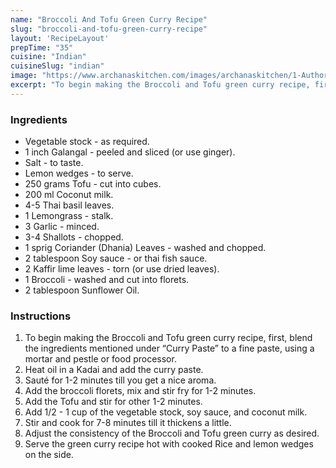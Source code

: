 ---
name: "Broccoli And Tofu Green Curry Recipe"
slug: "broccoli-and-tofu-green-curry-recipe"
layout: 'RecipeLayout'
prepTime: "35"
cuisine: "Indian"
cuisineSlug: "indian"
image: "https://www.archanaskitchen.com/images/archanaskitchen/1-Author/Madhuli_Ajay/Broccoli_and_Tofu_green_curry.jpg"
excerpt: "To begin making the Broccoli and Tofu green curry recipe, first, blend the ingredients mentioned under “Curry Paste” to a fine paste, using a mortar and pestle or food processor"
---

### Ingredients

- Vegetable stock - as required.
- 1 inch Galangal - peeled and sliced (or use ginger).
- Salt - to taste.
- Lemon wedges - to serve.
- 250 grams Tofu - cut into cubes.
- 200 ml Coconut milk.
- 4-5 Thai basil leaves.
- 1 Lemongrass - stalk.
- 3 Garlic - minced.
- 3-4 Shallots - chopped.
- 1 sprig Coriander (Dhania) Leaves - washed and chopped.
- 2 tablespoon Soy sauce - or thai fish sauce.
- 2 Kaffir lime leaves - torn (or use dried leaves).
- 1 Broccoli - washed and cut into florets.
- 2 tablespoon Sunflower Oil.

### Instructions

1. To begin making the Broccoli and Tofu green curry recipe, first, blend the ingredients mentioned under “Curry Paste” to a fine paste, using a mortar and pestle or food processor.
1. Heat oil in a Kadai and add the curry paste.
1. Sauté for 1-2 minutes till you get a nice aroma.
1. Add the broccoli florets, mix and stir fry for 1-2 minutes.
1. Add the Tofu and stir for other 1-2 minutes.
1. Add 1/2 - 1 cup of the vegetable stock, soy sauce, and coconut milk.
1. Stir and cook for 7-8 minutes till it thickens a little.
1. Adjust the consistency of the Broccoli and Tofu green curry as desired.
1. Serve the green curry recipe hot with cooked Rice and lemon wedges on the side.
